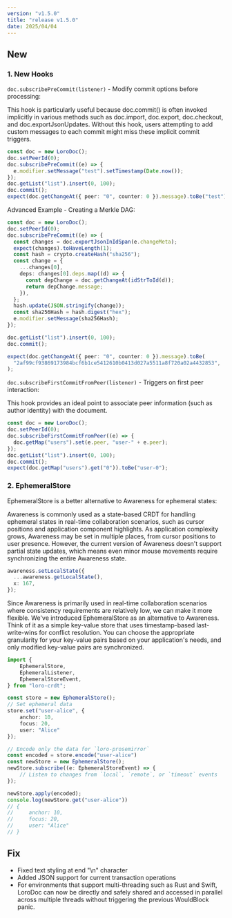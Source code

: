```yaml
---
version: "v1.5.0"
title: "release v1.5.0"
date: 2025/04/04
---
```


## New

### 1. New Hooks

`doc.subscribePreCommit(listener)` - Modify commit options before processing:

This hook is particularly useful because doc.commit() is often invoked implicitly in various methods such as doc.import, doc.export, doc.checkout, and doc.exportJsonUpdates. Without this hook, users attempting to add custom messages to each commit might miss these implicit commit triggers.

```ts
const doc = new LoroDoc();
doc.setPeerId(0);
doc.subscribePreCommit((e) => {
  e.modifier.setMessage("test").setTimestamp(Date.now());
});
doc.getList("list").insert(0, 100);
doc.commit();
expect(doc.getChangeAt({ peer: "0", counter: 0 }).message).toBe("test");
```

Advanced Example - Creating a Merkle DAG:

```ts no_run
const doc = new LoroDoc();
doc.setPeerId(0);
doc.subscribePreCommit((e) => {
  const changes = doc.exportJsonInIdSpan(e.changeMeta);
  expect(changes).toHaveLength(1);
  const hash = crypto.createHash("sha256");
  const change = {
    ...changes[0],
    deps: changes[0].deps.map((d) => {
      const depChange = doc.getChangeAt(idStrToId(d));
      return depChange.message;
    }),
  };
  hash.update(JSON.stringify(change));
  const sha256Hash = hash.digest("hex");
  e.modifier.setMessage(sha256Hash);
});

doc.getList("list").insert(0, 100);
doc.commit();

expect(doc.getChangeAt({ peer: "0", counter: 0 }).message).toBe(
  "2af99cf93869173984bcf6b1ce5412610b0413d027a5511a8f720a02a4432853",
);
```

`doc.subscribeFirstCommitFromPeer(listener)` - Triggers on first peer interaction:

This hook provides an ideal point to associate peer information (such as author identity) with the document.

```ts
const doc = new LoroDoc();
doc.setPeerId(0);
doc.subscribeFirstCommitFromPeer((e) => {
  doc.getMap("users").set(e.peer, "user-" + e.peer);
});
doc.getList("list").insert(0, 100);
doc.commit();
expect(doc.getMap("users").get("0")).toBe("user-0");
```

### 2. EphemeralStore

EphemeralStore is a better alternative to Awareness for ephemeral states:

Awareness is commonly used as a state-based CRDT for handling ephemeral states in real-time collaboration scenarios, such as cursor positions and application component highlights. As application complexity grows, Awareness may be set in multiple places, from cursor positions to user presence. However, the current version of Awareness doesn't support partial state updates, which means even minor mouse movements require synchronizing the entire Awareness state.

```ts no_run
awareness.setLocalState({
  ...awareness.getLocalState(),
  x: 167,
});
```
Since Awareness is primarily used in real-time collaboration scenarios where consistency requirements are relatively low, we can make it more flexible. We've introduced EphemeralStore as an alternative to Awareness. Think of it as a simple key-value store that uses timestamp-based last-write-wins for conflict resolution. You can choose the appropriate granularity for your key-value pairs based on your application's needs, and only modified key-value pairs are synchronized.


```ts
import {
    EphemeralStore,
    EphemeralListener,
    EphemeralStoreEvent,
} from "loro-crdt";

const store = new EphemeralStore();
// Set ephemeral data
store.set("user-alice", {
    anchor: 10,
    focus: 20,
    user: "Alice"
});

// Encode only the data for `loro-prosemirror`
const encoded = store.encode("user-alice")
const newStore = new EphemeralStore();
newStore.subscribe((e: EphemeralStoreEvent) => {
    // Listen to changes from `local`, `remote`, or `timeout` events
});

newStore.apply(encoded);
console.log(newStore.get("user-alice"))
// {
//     anchor: 10,
//     focus: 20,
//     user: "Alice"
// }
```

## Fix

- Fixed text styling at end "\n" character
- Added JSON support for current transaction operations
- For environments that support multi-threading such as Rust and Swift, LoroDoc can now be directly and safely 
  shared and accessed in parallel across multiple threads without triggering the previous WouldBlock panic.
